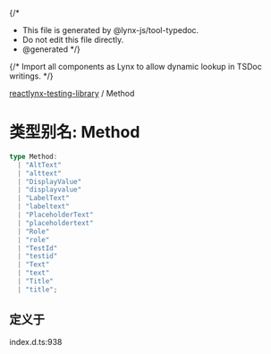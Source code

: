 {/*
* This file is generated by @lynx-js/tool-typedoc.
* Do not edit this file directly.
* @generated
*/}

{/* Import all components as Lynx to allow dynamic lookup in TSDoc writings. */}


[reactlynx-testing-library](/api/reactlynx-testing-library/index.mdx) / Method

# 类型别名: Method

```ts
type Method: 
  | "AltText"
  | "alttext"
  | "DisplayValue"
  | "displayvalue"
  | "LabelText"
  | "labeltext"
  | "PlaceholderText"
  | "placeholdertext"
  | "Role"
  | "role"
  | "TestId"
  | "testid"
  | "Text"
  | "text"
  | "Title"
  | "title";
```

## 定义于

index.d.ts:938
